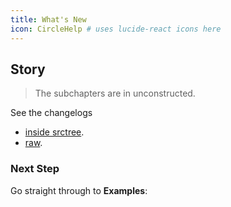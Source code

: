 ```yaml
---
title: What's New
icon: CircleHelp # uses lucide-react icons here
---
```


## Story

> The subchapters are in unconstructed.

See the changelogs

- [inside srctree](https://github.com/hedzr/cmdr/blob/master/CHANGELOG).
- [raw](https://raw.githubusercontent.com/hedzr/cmdr/refs/heads/master/CHANGELOG).

### Next Step

Go straight through to **Examples**:

<Cards>
  <Card title="Examples" href="../../examples/" />
</Cards>
